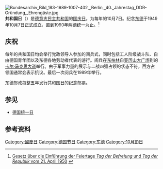 [[File:Bundesarchiv_Bild_183-1989-1007-402,_Berlin,_40._Jahrestag_DDR-Gründung,_Ehrengäste.jpg|thumb]]
'''共和国日'''（{{lang-de|'''Tag der Republik'''}}）是[[德意志民主共和国|德意志民主共和国]]的[[国庆日|国庆日]]，为每年的10月7日。纪念[[东德|东德]]于1949年10月7日正式成立，直到1990年两德统一为止。<ref>{{de}}[http://www.verfassungen.de/de/ddr/feiertagsgesetz50.htm Gesetz über die Einführung der Feiertage ''Tag der Befreiung'' und ''Tag der Republik'' vom 21. April 1950] {{Wayback|url=http://www.verfassungen.de/de/ddr/feiertagsgesetz50.htm |date=20081002085407 }}</ref>

==庆祝==
每年的共和国日均会举行党政领导人参加的阅兵式，同时包括工人阶级战斗队、自由德国青年团以及东德各地劳动者代表的游行。阅兵在[[东柏林|东柏林]]自[[亚历山大广场|亚历山大广场]]到{{link-de|施特劳斯贝格广场|Strausberger Platz}}的[[卡尔·马克思大道|卡尔·马克思大道]]举行。由于军事力量的展示与二战四强占领的状态不符，西方占领国通常会表示抗议。最后一次阅兵在1989年举行。

东德邮政每整五年发行共和国日的纪念邮票。

==参见==
*[[德国统一日|德国统一日]]

==参考资料==
{{reflist}}

{{Holiday-stub}}

{{欧洲题目|国庆日}}

[[Category:國慶日|Category:國慶日]]
[[Category:德国节日|Category:德国节日]]
[[Category:东德|Category:东德]]
[[Category:10月節日|Category:10月節日]]